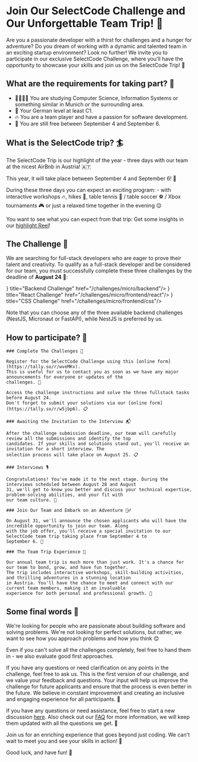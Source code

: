 
# Join Our SelectCode Challenge and Our Unforgettable Team Trip! 🌟

Are you a passionate developer with a thirst for challenges and a hunger for adventure? Do you dream of working with
a dynamic and talented team in an exciting startup environment? Look no further! We invite you to participate in our
exclusive SelectCode Challenge, where you'll have the opportunity to showcase your skills and join us on the
SelectCode Trip! 🎉

## What are the requirements for taking part? 📝

- 🧑‍💻👩‍💻 You are studying Computer Science, Information Systems or something similar in Munich or the surrounding area.
- 💬 Your German level at least C1.
- 🔥 You are a team player and have a passion for software development.
- 📅 You are still free between September 4 and September 6.

## What is the SelectCode trip? 🏄‍

The SelectCode Trip is our highlight of the year - three days with our team at the nicest AirBnb in Austria! 🇦🇹

This year, it will take place between September 4 and September 6! 📅

During these three days you can expect an exciting program: - with interactive workshops 🔥, hikes 🚶, table
tennis 🏓 / table soccer ⚽ / Xbox tournaments 🎮 or just a relaxed time together in the evening 😌

You want to see what you can expect from that trip:
Get some insights in our [highlight Reel](https://www.instagram.com/reel/Ci2PlV-jqhC)!

## The Challenge 🧩

We are searching for full-stack developers who are eager to prove their talent and creativity. To qualify as a
full-stack developer and be considered for our team, you must successfully complete these three challenges by the
deadline of **August 24** 📅:

<Cards>
    <Card icon={<CardsIcon/>} title="Backend Challenge" href="/challenges/micro/backend"/>
    <Card icon={<CardsIcon/>} title="React Challenge" href="/challenges/micro/frontend/react"/>
    <Card icon={<CardsIcon/>} title="CSS Challenge" href="/challenges/micro/frontend/css"/>
</Cards>

Note that you can choose any of the three available backend challenges (NestJS, Micronaut or FastAPI), while NestJS
is preferred by us.

## How to participate? 🎯

<Steps>

    ### Complete The Challenges 🧩

    Register for the SelectCode Challenge using this [online form](https://tally.so/r/wveMKv).
    This is useful for us to contact you as soon as we have any major announcements for everyone or updates of the
    challenges. 💬

    Access the challenge instructions and solve the three fullstack tasks before August 24.
    Don't forget to submit your solutions via our [online form](https://tally.so/r/w5jbp6). 📋

    ### Awaiting the Invitation to the Interview 📬

    After the challenge submission deadline, our team will carefully review all the submissions and identify the top
    candidates. If your skills and solutions stand out, you'll receive an invitation for a short interview. The
    selection process will take place on August 25. 📋

    ### Interviews 🎙️

    Congratulations! You've made it to the next stage. During the interviews scheduled between August 28 and August
    31, we'll get to know you better and discuss your technical expertise, problem-solving abilities, and your fit with
    our team culture. 💼

    ### Join Our Team and Embark on an Adventure 🏄‍♂️

    On August 31, we'll announce the chosen applicants who will have the incredible opportunity to join our team. Along
    with the job offer, you'll receive a special invitation to our SelectCode team trip taking place from September 4 to
    September 6. 💌

    ### The Team Trip Experience 🎉

    Our annual team trip is much more than just work. It's a chance for our team to bond, grow, and have fun together.
    The trip includes interactive workshops, skill-building activities, and thrilling adventures in a stunning location
    in Austria. You'll have the chance to meet and connect with our current team members, making it an invaluable
    experience for both personal and professional growth. 🌈

</Steps>

## Some final words 🚀

We're looking for people who are passionate about building software and solving problems. We're not looking for
perfect solutions, but rather, we want to see how you approach problems and how you think 😊

Even if you can't solve all the challenges completely, feel free to hand them in - we also evaluate good first approaches.

If you have any questions or need clarification on any points in the challenge, feel free to ask us. This is the
first version of our challenge, and we value your feedback and questions. Your input will help us improve the
challenge for future applicants and ensure that the process is even better in the future. We believe in constant
improvement and creating an inclusive and engaging experience for all participants. 🚀

If you have any questions or need assistance, feel free to start a new discussion
[here](https://github.com/SelectCode/apply/discussions). Also check out our [FAQ](/faq) for more information, we
will keep them updated with all the questions we get. 📧

Join us for an enriching experience that goes beyond just coding. We can't wait to meet you and see your skills in action! 🤩

Good luck, and have fun! 🤞